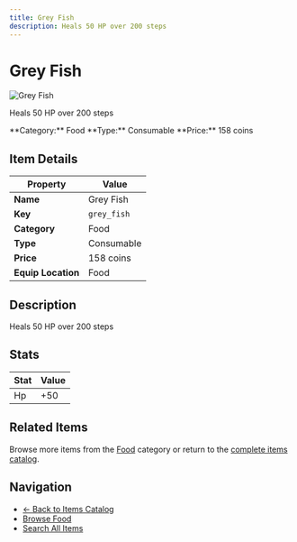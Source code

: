 ```yaml
---
title: Grey Fish
description: Heals 50 HP over 200 steps
---
```


# Grey Fish

<div className="flex items-start gap-6 mb-8">
  <div className="flex-shrink-0">
    <img src="/assets/resources/cooking/grey_fish.png" alt="Grey Fish" className="w-24 h-24 border rounded-lg" />
  </div>
  <div className="flex-1">
    <div className="space-y-2">
      <p className="text-lg text-muted-foreground">Heals 50 HP over 200 steps</p>
      <div className="flex flex-wrap gap-4 text-sm">
        <span className="px-2 py-1 bg-blue-100 dark:bg-blue-900 rounded-md">
          **Category:** Food
        </span>
        <span className="px-2 py-1 bg-green-100 dark:bg-green-900 rounded-md">
          **Type:** Consumable
        </span>
        <span className="px-2 py-1 bg-yellow-100 dark:bg-yellow-900 rounded-md">
          **Price:** 158 coins
        </span>
      </div>
    </div>
  </div>
</div>

## Item Details

| Property | Value |
|----------|-------|
| **Name** | Grey Fish |
| **Key** | `grey_fish` |
| **Category** | Food |
| **Type** | Consumable |
| **Price** | 158 coins |
| **Equip Location** | Food |

## Description

Heals 50 HP over 200 steps


## Stats

| Stat | Value |
|------|-------|
| Hp | +50 |


## Related Items

Browse more items from the [Food](/docs/items#food) category or return to the [complete items catalog](/docs/items).

## Navigation

- [← Back to Items Catalog](/docs/items)
- [Browse Food](/docs/items#food)
- [Search All Items](/search)
